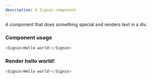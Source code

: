 ```yaml
---
description: A Signin component.
---
```



A component that does something special and renders text in a div.

### Component usage
```js
<Signin>Hello world!</Signin>
```

### Render hello world!

```js live
<Signin>Hello world!</Signin>
```

